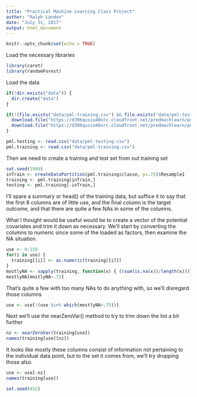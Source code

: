 ```yaml
---
title: "Practical Machine Learning Class Project"
author: "Ralph Landon"
date: "July 31, 2017"
output: html_document
---
```


```r
knitr::opts_chunk$set(echo = TRUE)
```

Load the necessary libraries

```r
library(caret)
library(randomForest)
```

Load the data

```r
if(!dir.exists("data")) {
  dir.create("data")
}

if(!(file.exists("data/pml-training.csv") && file.exists("data/pml-testing.csv"))) {
  download.file("https://d396qusza40orc.cloudfront.net/predmachlearn/pml-training.csv", destfile="data/pml-training.csv")
  download.file("https://d396qusza40orc.cloudfront.net/predmachlearn/pml-testing.csv", destfile="data/pml-testing.csv")
}

pml.testing <- read.csv("data/pml-testing.csv")
pml.training <- read.csv("data/pml-training.csv")
```

Then we need to create a training and test set from out training set

```r
set.seed(1986)
inTrain <- createDataPartition(pml.training$classe, p=.75)$Resample1
training <- pml.training[inTrain,]
testing <- pml.training[-inTrain,]
```

I'll spare a summary or head() of the training data, but suffice it to say that the first 8 columns are of little use, and the final column is the target outcome, and that there are quite a few NAs in some of the columns.

What I thought would be useful would be to create a vector of the potential covariates and trim it down as necessary. We'll start by converting the columns to numeric since some of the loaded as factors, then examine the NA situation.

```r
use <- 8:159
for(i in use) {
  training[[i]] <- as.numeric(training[[i]])
}
mostlyNA <- sapply(training, function(x) { ((sum(is.na(x))/length(x)))})
mostlyNA[mostlyNA>.75]
```

That's quite a few with too many NAs to do anything with, so we'll disregard those columns

```r
use <- use[!(use %in% which(mostlyNA>.75))]
```

Next we'll use the nearZeroVar() method to try to trim down the list a bit further

```r
nz <- nearZeroVar(training[use])
names(training[use][nz])
```

It looks like mostly these columns consist of information not pertaining to the individual data point, but to the set it comes from, we'll try dropping those also.

```r
use <- use[-nz]
names(training[use])
```

```r
set.seed(432)
```
